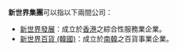 '''新世界集團'''可以指以下兩間公司：

*[[新世界發展|新世界發展]]：成立於[[香港|香港]]之綜合性服務業企業。
*[[新世界百貨_(韓國)|新世界百貨 (韓國)]]：成立於[[南韓|南韓]]之百貨事業企業。

{{disambig|Cat=五字消歧義}}